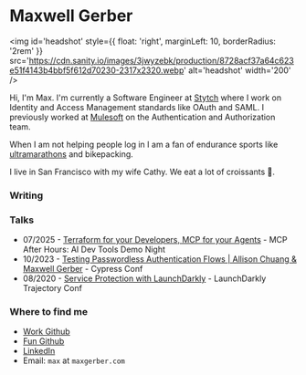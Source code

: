 
# Maxwell Gerber

<img
  id='headshot'
  style={{ float: 'right', marginLeft: 10, borderRadius: '2rem' }}
  src='https://cdn.sanity.io/images/3jwyzebk/production/8728acf37a64c623e51f4143b4bbf5f612d70230-2317x2320.webp'
  alt='headshot'
  width='200'
/>

Hi, I'm Max. I'm currently a Software Engineer at [Stytch](https://stytch.com) where I work on
Identity and Access Management standards like OAuth and SAML.
I previously worked at [Mulesoft](https://www.mulesoft.com/) on the Authentication and Authorization team.

When I am not helping people log in I am a fan of endurance sports like [ultramarathons](https://ultrasignup.com/results_participant.aspx?fname=Max&lname=Gerber#) and bikepacking.

I live in San Francisco with my wife Cathy. We eat a lot of <Croissant>croissants 🥐</Croissant>.

### Writing

<BlogList />

### Talks

- 07/2025 - [Terraform for your Developers, MCP for your Agents](https://youtu.be/HGVk0Fc_rxg?si=hymy7slZEyzwhxOS&t=1700) - MCP After Hours: AI Dev Tools Demo Night
- 10/2023 - [Testing Passwordless Authentication Flows | Allison Chuang & Maxwell Gerber](https://www.youtube.com/watch?v=_5heL1qZQZc) - Cypress Conf
- 08/2020 - [Service Protection with LaunchDarkly](https://launchdarkly.com/trajectory/2020-service-protection-at-scale/) - LaunchDarkly Trajectory Conf

### Where to find me

- [Work Github](https://github.com/max-stytch)
- [Fun Github](https://github.com/maxwellgerber)
- [LinkedIn](https://www.linkedin.com/in/maxwellgerber)
- Email: `max` at `maxgerber.com`
